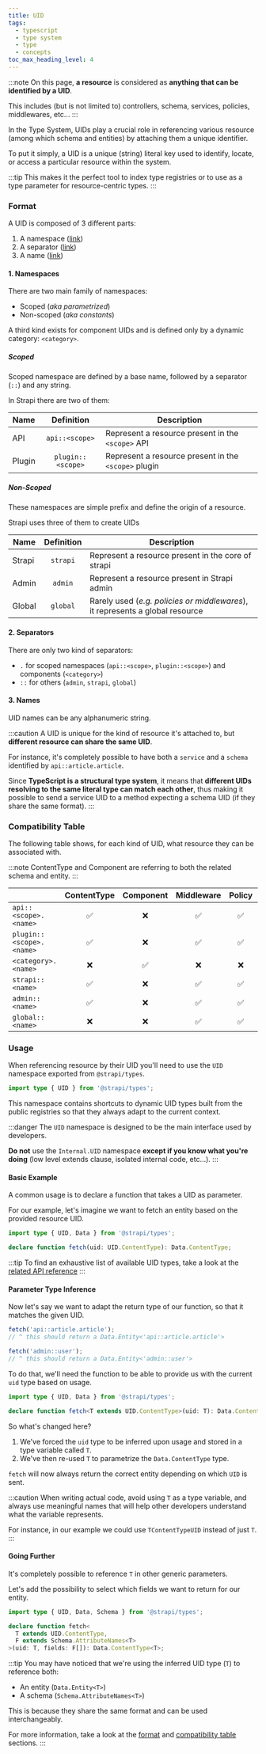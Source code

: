 ```yaml
---
title: UID
tags:
  - typescript
  - type system
  - type
  - concepts
toc_max_heading_level: 4
---
```


:::note
On this page, **a resource** is considered as **anything that can be identified by a UID**.

This includes (but is not limited to) controllers, schema, services, policies, middlewares, etc...
:::


In the Type System, UIDs play a crucial role in referencing various resource (among which schema and entities) by attaching them a unique identifier.

To put it simply, a UID is a unique (string) literal key used to identify, locate, or access a particular resource within the system.

:::tip
This makes it the perfect tool to index type registries or to use as a type parameter for resource-centric types.
:::

### Format

A UID is composed of 3 different parts:
1. A namespace ([link](#1-namespaces))
2. A separator ([link](#2-separators))
3. A name ([link](#3-names))

#### 1. Namespaces

There are two main family of namespaces:

- Scoped (_aka parametrized_)
- Non-scoped (_aka constants_)

A third kind exists for component UIDs and is defined only by a dynamic category: `<category>`.

##### Scoped

Scoped namespace are defined by a base name, followed by a separator (`::`) and any string.

In Strapi there are two of them:

| Name   |    Definition     | Description                                          |
|--------|:-----------------:|------------------------------------------------------|
| API    |  `api::<scope>`   | Represent a resource present in the `<scope>` API    |
| Plugin | `plugin::<scope>` | Represent a resource present in the `<scope>` plugin |

##### Non-Scoped

These namespaces are simple prefix and define the origin of a resource.

Strapi uses three of them to create UIDs

| Name   | Definition | Description                                                                   |
|--------|:----------:|-------------------------------------------------------------------------------|
| Strapi |  `strapi`  | Represent a resource present in the core of strapi                            |
| Admin  |  `admin`   | Represent a resource present in Strapi admin                                  |
| Global |  `global`  | Rarely used (_e.g. policies or middlewares_), it represents a global resource |

#### 2. Separators

There are only two kind of separators:

- `.` for scoped namespaces (`api::<scope>`, `plugin::<scope>`) and components (`<category>`)
- `::` for others (`admin`, `strapi`, `global`)

#### 3. Names

UID names can be any alphanumeric string.

:::caution
A UID is unique for the kind of resource it's attached to, but **different resource can share the same UID**.

For instance, it's completely possible to have both a `service` and a `schema` identified by `api::article.article`.

Since **TypeScript is a structural type system**, it means that **different UIDs resolving to the same literal type can match each other**, thus making it possible to send a service UID to a method expecting a schema UID (if they share the same format).
:::

### Compatibility Table

The following table shows, for each kind of UID, what resource they can be associated with.

:::note
ContentType and Component are referring to both the related schema and entity.
:::

|                          |    ContentType     |     Component      |     Middleware     |       Policy       |     Controller     |      Service       |
|--------------------------|:------------------:|:------------------:|:------------------:|:------------------:|:------------------:|:------------------:|
| `api::<scope>.<name>`    | :white_check_mark: |        :x:         | :white_check_mark: | :white_check_mark: | :white_check_mark: | :white_check_mark: |
| `plugin::<scope>.<name>` | :white_check_mark: |        :x:         | :white_check_mark: | :white_check_mark: | :white_check_mark: | :white_check_mark: |
| `<category>.<name>`      |        :x:         | :white_check_mark: |        :x:         |        :x:         |        :x:         |        :x:         |
| `strapi::<name>`         | :white_check_mark: |        :x:         | :white_check_mark: | :white_check_mark: |        :x:         |        :x:         |
| `admin::<name>`          | :white_check_mark: |        :x:         | :white_check_mark: | :white_check_mark: | :white_check_mark: | :white_check_mark: |
| `global::<name>`         |        :x:         |        :x:         | :white_check_mark: | :white_check_mark: |        :x:         |        :x:         |

### Usage

When referencing resource by their UID you'll need to use the `UID` namespace exported from `@strapi/types`.

```typescript
import type { UID } from '@strapi/types';
```

This namespace contains shortcuts to dynamic UID types built from the public registries so that they always adapt to the current context.

:::danger
The `UID` namespace is designed to be the main interface used by developers.

**Do not** use the `Internal.UID` namespace **except if you know what you're doing** (low level extends clause, isolated internal code, etc...).
:::

#### Basic Example

A common usage is to declare a function that takes a UID as parameter.

For our example, let's imagine we want to fetch an entity based on the provided resource UID.

```typescript
import type { UID, Data } from '@strapi/types';

declare function fetch(uid: UID.ContentType): Data.ContentType;
```

:::tip
To find an exhaustive list of available UID types, take a look at the [related API reference](http://foo)
:::

#### Parameter Type Inference

Now let's say we want to adapt the return type of our function, so that it matches the given UID.

```typescript
fetch('api::article.article');
// ^ this should return a Data.Entity<'api::article.article'>

fetch('admin::user');
// ^ this should return a Data.Entity<'admin::user'>
```
To do that, we'll need the function to be able to provide us with the current `uid` type based on usage.

```typescript
import type { UID, Data } from '@strapi/types';

declare function fetch<T extends UID.ContentType>(uid: T): Data.ContentType<T>;
```

So what's changed here?

1. We've forced the `uid` type to be inferred upon usage and stored in a type variable called `T`.
2. We've then re-used `T` to parametrize the `Data.ContentType` type.

`fetch` will now always return the correct entity depending on which `UID` is sent.

:::caution
When writing actual code, avoid using `T` as a type variable, and always use meaningful names that will help other developers understand what the variable represents.

For instance, in our example we could use `TContentTypeUID` instead of just `T`.
:::

#### Going Further

It's completely possible to reference `T` in other generic parameters.

Let's add the possibility to select which fields we want to return for our entity.

```typescript
import type { UID, Data, Schema } from '@strapi/types';

declare function fetch<
  T extends UID.ContentType,
  F extends Schema.AttributeNames<T>
>(uid: T, fields: F[]): Data.ContentType<T>;
```

:::tip
You may have noticed that we're using the inferred UID type (`T`) to reference both:
- An entity (`Data.Entity<T>`)
- A schema (`Schema.AttributeNames<T>`)

This is because they share the same format and can be used interchangeably.

For more information, take a look at the [format](#format) and [compatibility table](#compatibility-table) sections.
:::
